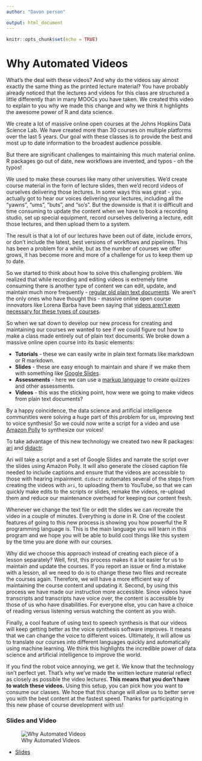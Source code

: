 ```yaml
---
author: "Davon person"

output: html_document
---
```


```r
knitr::opts_chunk$set(echo = TRUE)
```

# Why Automated Videos

What's the deal with these videos? And why do the videos say almost exactly the same thing as the printed lecture material? You have probably already noticed that the lectures and videos for this class are structured a little differently than in many MOOCs you have taken. We created this video to explain to you why we made this change and why we think it highlights the awesome power of R and data science.

We create a lot of massive online open courses at the Johns Hopkins Data Science Lab. We have created more than 30 courses on multiple platforms over the last 5 years. Our goal with these classes is to provide the best and most up to date information to the broadest audience possible.

But there are significant challenges to maintaining this much material online. R packages go out of date, new workflows are invented, and typos - oh the typos!

We used to make these courses like many other universities. We'd create course material in the form of lecture slides, then we'd record videos of ourselves delivering those lectures. In some ways this was great - you actually got to hear our voices delivering your lectures, including all the "yawns", "ums", "buts", and "so's". But the downside is that it is difficult and time consuming to update the content when we have to book a recording studio, set up special equipment, record ourselves delivering a lecture, edit those lectures, and then upload them to a system.

The result is that a lot of our lectures have been out of date, include errors, or don't include the latest, best versions of workflows and pipelines. This has been a problem for a while, but as the number of courses we offer grows, it has become more and more of a challenge for us to keep them up to date.

So we started to think about how to solve this challenging problem. We realized that while recording and editing videos is extremely time consuming there is another type of content we can edit, update, and maintain much more frequently - [regular old plain text documents](https://simplystatistics.org/posts/2017-06-13-the-future-of-scalable-education-is-plain-text//). We aren't the only ones who have thought this - massive online open course innovators like Lorena Barba have been saying that [videos aren't even necessary for these types of courses](https://www.class-central.com/report/why-my-mooc-is-not-built-on-video/).


So when we sat down to develop our new process for creating and maintaining our courses we wanted to see if we could figure out how to make a class made entirely out of plain text documents. We broke down a massive online open course into its basic elements:

* __Tutorials__ - these we can easily write in plain text formats like markdown or R markdown.
* __Slides__ - these are easy enough to maintain and share if we make them with something like [Google Slides](https://www.google.com/slides/about/).
* __Assessments__ - here we can use a [markup language](https://leanpub.com/markua/read#leanpub-auto-quizzes-and-exercises) to create quizzes and other assessments.
* __Videos__ - this was the sticking point, how were we going to make videos from plain text documents?

By a happy coincidence, the data science and artificial intelligence communities were solving a huge part of this problem for us, improving text to voice synthesis! So we could now write a script for a video and use [Amazon Polly](https://aws.amazon.com/polly/) to synthesize our voices!


To take advantage of this new technology we created two new R packages: [ari](https://cran.r-project.org/web/packages/ari/index.html) and [didactr](https://github.com/muschellij2/didactr).


Ari will take a script and a set of Google Slides and narrate the script over the slides using Amazon Polly. It will also generate the closed caption file needed to include captions and ensure that the videos are accessible to those with hearing impairment. `didactr` automates several of the steps from creating the videos with `ari`, to uploading them to YouTube, so that we can quickly make edits to the scripts or slides, remake the videos, re-upload them and reduce our maintenance overhead for keeping our content fresh.  

Whenever we change the text file or edit the slides we can recreate the video in a couple of minutes. Everything is done in R. One of the coolest features of going to this new process is showing you how powerful the R programming language is. This is the main language you will learn in this program and we hope you will be able to build cool things like this system by the time you are done with our courses.

Why did we choose this approach instead of creating each piece of a lesson separately? Well, first, this process makes it a lot easier for us to maintain and update the courses. If you report an issue or find a mistake with a lesson, all we need to do is to change these two files and recreate the courses again. Therefore, we will have a more efficient way of maintaining the course content and updating it. Second, by using this process we have made our instruction more accessible. Since videos have transcripts and transcripts have voice over, the content is accessible by those of us who have disabilities. For everyone else, you can have a choice of reading versus listening versus watching the content as you wish.

Finally, a cool feature of using text to speech synthesis is that our videos will keep getting better as the voice synthesis software improves. It means that we can change the voice to different voices. Ultimately, it will allow us to translate our courses into different languages quickly and automatically using machine learning. We think this highlights the incredible power of data science and artificial intelligence to improve the world.


If you find the robot voice annoying, we get it. We know that the technology isn't perfect yet. That's why we've made the written lecture material reflect as closely as possible the video lectures. **This means that you don't have to watch these videos.** Using this setup, you can pick how you want to consume our classes. We hope that this change will allow us to better serve you with the best content at the fastest speed. Thanks for participating in this new phase of course development with us!


### Slides and Video

![Why Automated Videos](https://youtu.be/OZZt6ycsAxw)

* [Slides](https://docs.google.com/presentation/d/1FtdynwBR8IAE8x9cMTZrnWKfTPXEhH-KwkAZKQ0zwk8/edit?usp=sharing)

